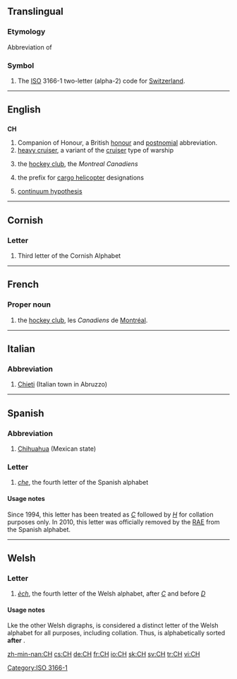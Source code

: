 ==Translingual==

===Etymology===
Abbreviation of {{etyl|la|mul}} {{term||Confoederatio [[Helvetica]]|Swiss confederation}}

===Symbol===
{{infl|mul|symbol}}
# The [[ISO]] 3166-1 two-letter (alpha-2) code for [[Switzerland]].

[[Category:ISO 3166-1]]
----

==English==
{{wikipedia|Order of the Companions of Honour}}

==={{initialism}}===
'''CH'''

# Companion of Honour, a British [[honour]] and [[postnomial]] abbreviation.
# [[heavy cruiser]], a variant of the [[cruiser]] type of warship
# {{Canada}} the [[hockey club]], the ''Montreal Canadiens''
# {{US|army|aviation}} the prefix for [[cargo helicopter]] designations
# {{set theory}} [[continuum hypothesis]]

----

==Cornish==

===Letter===
{{infl|kw|letter|upper case||lower case|ch}}

# Third letter of the Cornish Alphabet

----

==French==

===Proper noun===
{{fr-proper noun}} {{m|p}}

# {{Canada|lang=fr}} the [[hockey club]], les ''Canadiens'' de [[Montréal]].

----

==Italian==

===Abbreviation===
{{infl|it|abbreviation}}

# [[Chieti]] (Italian town in Abruzzo)

----

==Spanish==

===Abbreviation===
{{infl|es|abbreviation}}

# [[Chihuahua]] (Mexican state)

===Letter===
{{infl|es|letter|upper case||lower case|ch|mixed case|Ch}}

# ''[[che]]'', the fourth letter of the Spanish alphabet

====Usage notes====
Since 1994, this letter has been treated as ''[[C]]'' followed by ''[[H]]'' for collation purposes only. In 2010, this letter was officially removed by the [[RAE]] from the Spanish alphabet.

----

==Welsh==

===Letter===
{{infl|cy|letter|upper case||lower case|ch|mixed case|Ch}}

# ''[[èch]]'', the fourth letter of the Welsh alphabet, after ''[[C]]'' and before ''[[D]]''

====Usage notes====
Lke the other Welsh digraphs, {{term|CH}} is considered a distinct letter of the Welsh alphabet for all purposes, including collation.  Thus, {{term|chwech|CHWECH}} is alphabetically sorted '''after''' {{term|cyllell|CYLLELL}}.

[[zh-min-nan:CH]]
[[cs:CH]]
[[de:CH]]
[[fr:CH]]
[[io:CH]]
[[sk:CH]]
[[sv:CH]]
[[tr:CH]]
[[vi:CH]]